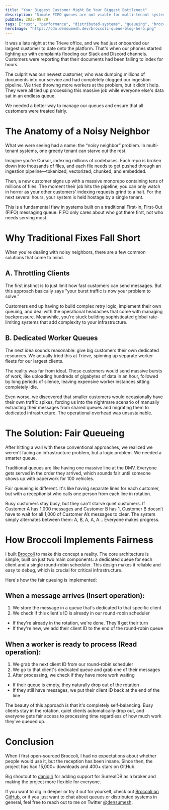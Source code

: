 ```yaml
---
title: "Your Biggest Customer Might Be Your Biggest Bottleneck"
description: "Simple FIFO queues are not viable for multi-tenant systems. I explain why fair queuing is a must and how I built Broccoli to address this issue."
pubDate: 2025-08-29
tags: ["rust", "performance", "distributed-systems", "queueing", "broccoli"]
heroImage: "https://cdn.densumesh.dev/broccoli-queue-blog-hero.png"
---
```



<BlogImage
    src="https://cdn.densumesh.dev/broccoli-queue-blog-hero.png"
    alt="Broccoli queueing illustration"
    className='max-h-[600px] my-4'
    caption='An illustration of messages being bottlenecked.'
    client:load
/>


It was a late night at the Trieve office, and we had just onboarded our largest customer to date onto the platform. That's when our phones started lighting up with complaints flooding our Slack and Discord channels. Customers were reporting that their documents had been failing to index for hours.

The culprit was our newest customer, who was dumping millions of documents into our service and had completely clogged our ingestion pipeline. We tried throwing more workers at the problem, but it didn't help. They were all tied up processing this massive job while everyone else's data sat in an endless queue.

We needed a better way to manage our queues and ensure that all customers were treated fairly.

# The Anatomy of a Noisy Neighbor

What we were seeing had a name: the “noisy neighbor” problem. In multi-tenant systems, one greedy tenant can starve out the rest.

Imagine you’re Cursor, indexing millions of codebases. Each repo is broken down into thousands of files, and each file needs to get pushed through an ingestion pipeline—tokenized, vectorized, chunked, and embedded.

Then, a new customer signs up with a massive monorepo containing tens of millions of files. The moment their job hits the pipeline, you can only watch in horror as your other customers' indexing requests grind to a halt. For the next several hours, your system is held hostage by a single tenant.

<BlogImage
    src="https://cdn.densumesh.dev/fifo-queue.png"
    alt="FIFO queue illustration"
    className="w-[700px] my-4"
    caption="In a traditional FIFO queue, smaller jobs are stuck waiting behind one massive job."
    client:load
/>

This is a fundamental flaw in systems built on a traditional First-In, First-Out (FIFO) messaging queue. FIFO only cares about who got there first, not who needs serving most.

# Why Traditional Fixes Fall Short

When you're dealing with noisy neighbors, there are a few common solutions that come to mind.

## A. Throttling Clients

The first instinct is to just limit how fast customers can send messages. But this approach basically says "your burst traffic is now your problem to solve."

Customers end up having to build complex retry logic, implement their own queuing, and deal with the operational headaches that come with managing backpressure. Meanwhile, you're stuck building sophisticated global rate-limiting systems that add complexity to your infrastructure.

## B. Dedicated Worker Queues

The next idea sounds reasonable: give big customers their own dedicated resources. We actually tried this at Trieve, spinning up separate worker fleets for our largest clients.

The reality was far from ideal. These customers would send massive bursts of work, like uploading hundreds of gigabytes of data in an hour, followed by long periods of silence, leaving expensive worker instances sitting completely idle.

Even worse, we discovered that smaller customers would occasionally have their own traffic spikes, forcing us into the nightmare scenario of manually extracting their messages from shared queues and migrating them to dedicated infrastructure. The operational overhead was unsustainable.

# The Solution: Fair Queueing

After hitting a wall with these conventional approaches, we realized we weren't facing an infrastructure problem, but a logic problem. We needed a smarter queue.

Traditional queues are like having one massive line at the DMV. Everyone gets served in the order they arrived, which sounds fair until someone shows up with paperwork for 100 vehicles.

Fair queueing is different. It's like having separate lines for each customer, but with a receptionist who calls one person from each line in rotation.

<BlogImage
    src="https://cdn.densumesh.dev/fair-queue.png"
    alt="Fair queue illustration"
    className="w-[700px] my-4"
    caption="Fair queueing ensures every customer gets a turn, preventing starvation."
    client:load
/>

Busy customers stay busy, but they can't starve quiet customers. If Customer A has 1,000 messages and Customer B has 1, Customer B doesn’t have to wait for all 1,000 of Customer A’s messages to clear. The system simply alternates between them: A, B, A, A, A... Everyone makes progress.

# How Broccoli Implements Fairness

I built [Broccoli](https://github.com/densumesh/broccoli) to make this concept a reality. The core architecture is simple, built on just two main components: a dedicated queue for each client and a single round-robin scheduler. This design makes it reliable and easy to debug, which is crucial for critical infrastructure.

Here's how the fair queuing is implemented:


<BlogImage
    src="https://cdn.densumesh.dev/fairness-algo.png"
    alt="Fairness algorithm illustration"
    className="w-[700px] my-4"
    caption="Pseudo code for fairness algorithm"
    client:load
/>

## When a message arrives (Insert operation):
1. We store the message in a queue that's dedicated to that specific client  
2. We check if this client's ID is already in our round-robin scheduler  
<div className="pl-6 mt-[-15px]">
    <ul className="list-disc list-inside">
        <li>If they're already in the rotation, we're done. They'll get their turn</li>
        <li>If they're new, we add their client ID to the end of the round-robin queue</li>
    </ul>
</div>

## When a worker is ready to process (Read operation):
1. We grab the next client ID from our round-robin scheduler  
2. We go to that client's dedicated queue and grab one of their messages  
3. After processing, we check if they have more work waiting  
<div className="pl-6 mt-[-15px]">
    <ul className="list-disc list-inside">
        <li>If their queue is empty, they naturally drop out of the rotation</li>
        <li>If they still have messages, we put their client ID back at the end of the line</li>
    </ul>
</div>

The beauty of this approach is that it's completely self-balancing. Busy clients stay in the rotation, quiet clients automatically drop out, and everyone gets fair access to processing time regardless of how much work they've queued up.

# Conclusion

When I first open-sourced Broccoli, I had no expectations about whether people would use it, but the reception has been insane. Since then, the project has had 15,000+ downloads and 400+ stars on GitHub.

Big shoutout to [danigiri](https://github.com/danigiri) for adding support for SurrealDB as a broker and making the project more flexible for everyone.

If you want to dig in deeper or try it out for yourself, check out [Broccoli on GitHub](https://github.com/densumesh/broccoli), or if you just want to chat about queues or distributed systems in general, feel free to reach out to me on Twitter [@densumesh](https://twitter.com/densumesh).
